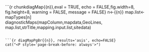 ```{r chunkdiagMap{{n}},eval = TRUE, echo = FALSE,fig.width=8, fig.height=8, warning = FALSE, message = FALSE}
n<-{{n}}
map.list<-mapTypes[n]  
diagnosticMaps(mapColumn,mapdata,GeoLines,
                         map.list,strTitle,mapping.input.list,sitedata)

  
```

```{r diagMapPgBr{{n}}, results='asis', echo=FALSE}
cat("<P style='page-break-before: always'>") 
```